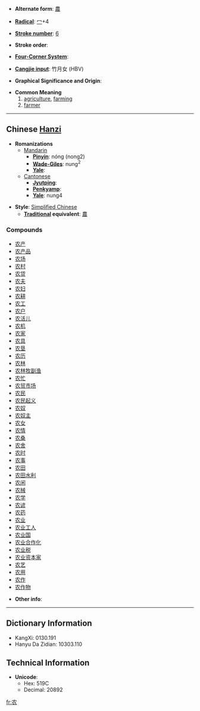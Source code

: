 * '''Alternate form''': [[農]]

* '''[[Wiktionary:Chinese radical index| Radical]]''': [[Wiktionary:Chinese radical index 冖|冖]]+4

* '''[[Wiktionary:Chinese total strokes index|Stroke number]]''': [[Wiktionary:Chinese total strokes index 6|6]]

* '''Stroke order''': 

* '''[[Wiktionary:Chinese four corner index|Four-Corner System]]''': 

* '''[[Wiktionary:Chinese Cangjie index|Cangjie input]]''': 竹月女 (HBV)

* '''Graphical Significance and Origin''': 

* '''Common Meaning'''
*# [[agriculture]], [[farm]]ing
*# [[farmer]]

----

== Chinese [[Hanzi]] ==

* '''Romanizations'''
** [[Mandarin]]
*** '''[[Pinyin]]''': nóng (nong2)
*** '''[[Wade-Giles]]''': nung<sup>2</sup>
*** '''[[Yale]]''': 
**[[Cantonese]]
***'''[[Jyutping]]''':
***'''[[Penkyamp]]''': 
***'''[[Yale]]''': nung4

* '''Style''': [[Simplified Chinese]] 
** '''[[Traditional Chinese|Traditional]] equivalent''': [[農]]

===Compounds===
*[[农产]]
*[[农产品]]
*[[农场]]
*[[农村]]
*[[农贷]]
*[[农夫]]
*[[农妇]]
*[[农耕]]
*[[农工]]
*[[农户]]
*[[农活儿]]
*[[农机]]
*[[农家]]
*[[农具]]
*[[农垦]]
*[[农历]]
*[[农林]]
*[[农林牧副渔]]
*[[农忙]]
*[[农贸市场]]
*[[农民]]
*[[农民起义]]
*[[农奴]]
*[[农奴主]]
*[[农女]]
*[[农情]]
*[[农桑]]
*[[农舍]]
*[[农时]]
*[[农事]]
*[[农田]]
*[[农田水利]]
*[[农闲]]
*[[农械]]
*[[农学]]
*[[农谚]]
*[[农药]]
*[[农业]]
*[[农业工人]]
*[[农业国]]
*[[农业合作化]]
*[[农业税]]
*[[农业资本家]]
*[[农艺]]
*[[农用]]
*[[农作]]
*[[农作物]]

* '''Other info''': 

----

== Dictionary Information ==

* KangXi: 0130.191
* Hanyu Da Zidian: 10303.110

== Technical Information ==

* '''Unicode''':
** Hex: 519C
** Decimal: 20892

[[fr:农]]